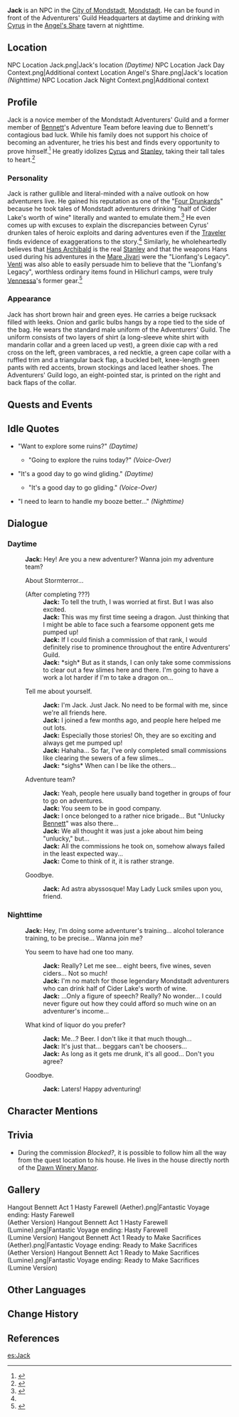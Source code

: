 {{Character Infobox
|image            = NPC Jack.png
|region           = Mondstadt
|title            = Adventurer
|title2           = "Rookie McSchoolboy the Inexperienced Adventurer"
|affiliation      = Adventurers' Guild
|affiliation2     = Benny's Adventure Team
|affiliationNote2 = formerly
|type             = NPC
|voiceEN          = [http://griffvoices.com/ Griffin Puatu]<ref>Twitter: [https://twitter.com/GriffinPuatu/status/1374129757412016128 EN VA Self Announcement]</ref>
|voiceCN          = 
}}
'''Jack''' is an NPC in the [[City of Mondstadt]], [[Mondstadt]]. He can be found in front of the Adventurers' Guild Headquarters at daytime and drinking with [[Cyrus]] in the [[Angel's Share]] tavern at nighttime.

==Location==
<gallery hideaddbutton="true" captionalign="center">
NPC Location Jack.png|Jack's location ''(Daytime)''
NPC Location Jack Day Context.png|Additional context
Location Angel's Share.png|Jack's location ''(Nighttime)''
NPC Location Jack Night Context.png|Additional context
</gallery>

==Profile==
Jack is a novice member of the Mondstadt Adventurers' Guild and a former member of [[Bennett]]'s Adventure Team before leaving due to Bennett's contagious bad luck. While his family does not support his choice of becoming an adventurer, he tries his best and finds every opportunity to prove himself.<ref>{{Ref/Quest|The South Wind Brings Adventure}}</ref> He greatly idolizes [[Cyrus]] and [[Stanley]], taking their tall tales to heart.<ref name="Best Adventurer">{{Ref/Quest|The Best Audience in All of Mondstadt}}</ref>

===Personality===
Jack is rather gullible and literal-minded with a naïve outlook on how adventurers live. He gained his reputation as one of the "[[Four Drunkards]]" because he took tales of Mondstadt adventurers drinking "half of Cider Lake's worth of wine" literally and wanted to emulate them.<ref>{{Ref/NPC|Jack|note=Nighttime}}</ref> He even comes up with excuses to explain the discrepancies between Cyrus' drunken tales of heroic exploits and daring adventures even if the [[Traveler]] finds evidence of exaggerations to the story.<ref name="Best Adventurer" /> Similarly, he wholeheartedly believes that [[Stanley|Hans Archibald]] is the real [[Real Stanley|Stanley]] and that the weapons Hans used during his adventures in the [[Mare Jivari]] were the "Lionfang's Legacy". [[Venti]] was also able to easily persuade him to believe that the "Lionfang's Legacy", worthless ordinary items found in Hilichurl camps, were truly [[Vennessa]]'s former gear.<ref>{{Ref/Quest|Lionfang's Legacy}}</ref>

===Appearance===
Jack has short brown hair and green eyes. He carries a beige rucksack filled with leeks. Onion and garlic bulbs hangs by a rope tied to the side of the bag. He wears the standard male uniform of the Adventurers' Guild. The uniform consists of two layers of shirt (a long-sleeve white shirt with mandarin collar and a green laced up vest), a green dixie cap with a red cross on the left, green vambraces, a red necktie, a green cape collar with a ruffled trim and a triangular back flap, a buckled belt, knee-length green pants with red accents, brown stockings and laced leather shoes. The Adventurers' Guild logo, an eight-pointed star, is printed on the right and back flaps of the collar.

==Quests and Events ==
{{Quest Appearances}}

==Idle Quotes==
*"Want to explore some ruins?" ''(Daytime)''
**{{A|VO Jack 01.ogg}} "Going to explore the ruins today?" ''(Voice-Over)''
*"It's a good day to go wind gliding." ''(Daytime)''
**{{A|VO Jack 02.ogg}} "It's a good day to go gliding." ''(Voice-Over)''
*{{A|VO Jack 03.ogg}} "I need to learn to handle my booze better..." ''(Nighttime)''

==Dialogue==
===Daytime===
{{Dialogue start}}
:'''Jack:''' Hey! Are you a new adventurer? Wanna join my adventure team?
:{{DIcon}} About Stormterror...
:;(After completing ???)
::'''Jack:''' To tell the truth, I was worried at first. But I was also excited.
::'''Jack:''' This was my first time seeing a dragon. Just thinking that I might be able to face such a fearsome opponent gets me pumped up!
::'''Jack:''' If I could finish a commission of that rank, I would definitely rise to prominence throughout the entire Adventurers' Guild.
::'''Jack:''' *sigh* But as it stands, I can only take some commissions to clear out a few slimes here and there. I'm going to have a work a lot harder if I'm to take a dragon on...
:{{DIcon}} Tell me about yourself.
::'''Jack:''' I'm Jack. Just Jack. No need to be formal with me, since we're all friends here.
::'''Jack:''' I joined a few months ago, and people here helped me out lots.
::'''Jack:''' Especially those stories! Oh, they are so exciting and always get me pumped up!
::'''Jack:''' Hahaha... So far, I've only completed small commissions like clearing the sewers of a few slimes...
::'''Jack:''' *sighs* When can I be like the others...
:{{DIcon}} Adventure team?
::'''Jack:''' Yeah, people here usually band together in groups of four to go on adventures.
::'''Jack:''' You seem to be in good company.
::'''Jack:''' I once belonged to a rather nice brigade... But "Unlucky [[Bennett]]" was also there...
::'''Jack:''' We all thought it was just a joke about him being "unlucky," but...
::'''Jack:''' All the commissions he took on, somehow always failed in the least expected way...
::'''Jack:''' Come to think of it, it is rather strange.
:{{DIcon}} Goodbye.
::'''Jack:''' Ad astra abyssosque! May Lady Luck smiles upon you, friend.
{{Dialogue end}}

=== Nighttime===
{{Dialogue start}}
:'''Jack:''' Hey, I'm doing some adventurer's training... alcohol tolerance training, to be precise... Wanna join me?
:{{DIcon}} You seem to have had one too many.
::'''Jack:''' Really? Let me see... eight beers, five wines, seven ciders... Not so much!
::'''Jack:''' I'm no match for those legendary Mondstadt adventurers who can drink half of Cider Lake's worth of wine.
::'''Jack:''' ...Only a figure of speech? Really? No wonder... I could never figure out how they could afford so much wine on an adventurer's income...
:{{DIcon}} What kind of liquor do you prefer?
::'''Jack:''' Me...? Beer. I don't like it that much though...
::'''Jack:''' It's just that... beggars can't be choosers...
::'''Jack:''' As long as it gets me drunk, it's all good... Don't you agree?
:{{DIcon}} Goodbye.
::'''Jack:''' Laters! Happy adventuring!
{{Dialogue end}}

==Character Mentions==
{{Character Mentions}}

==Trivia ==
*During the commission ''Blocked?'', it is possible to follow him all the way from the quest location to his house. He lives in the house directly north of the [[Dawn Winery Manor]].

==Gallery==
<gallery hideaddbutton="true" captionalign="center">
Hangout Bennett Act 1 Hasty Farewell (Aether).png|Fantastic Voyage ending: Hasty Farewell<br />(Aether Version)
Hangout Bennett Act 1 Hasty Farewell (Lumine).png|Fantastic Voyage ending: Hasty Farewell<br />(Lumine Version)
Hangout Bennett Act 1 Ready to Make Sacrifices (Aether).png|Fantastic Voyage ending: Ready to Make Sacrifices<br />(Aether Version)
Hangout Bennett Act 1 Ready to Make Sacrifices (Lumine).png|Fantastic Voyage ending: Ready to Make Sacrifices<br />(Lumine Version)
</gallery>

==Other Languages==
{{Other Languages
|default_hidden = 1
|en      = Jack
|zhs     = 杰克
|zhs_rm  = Jiékè
|zht     = 傑克
|zht_rm  = Jiékè
|ja      = ジャック
|ja_rm   = Jakku
|ko      = 잭
|ko_rm   = Jaek
|es      = Jack
|fr      = Jack
|ru      = Джек
|th      = Jack
|vi      = Jack
|de      = Jack
|id      = Jack
|pt      = Jack
}}

==Change History==
{{Change History|1.0}}

==References==
{{Reflist|2}}

[[es:Jack]]